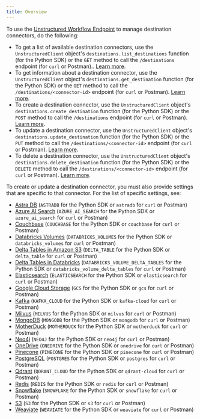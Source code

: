```yaml
---
title: Overview
---
```


To use the [Unstructured Workflow Endpoint](/api-reference/workflow/overview) to manage destination connectors, do the following:

- To get a list of available destination connectors, use the `UnstructuredClient` object's `destinations.list_destinations` function (for the Python SDK) or 
  the `GET` method to call the `/destinations` endpoint (for `curl` or Postman).. [Learn more](/api-reference/workflow/overview#list-destination-connectors).
- To get information about a destination connector, use the `UnstructuredClient` object's `destinations.get_destination` function (for the Python SDK) or 
  the `GET` method to call the `/destinations/<connector-id>` endpoint (for `curl` or Postman). [Learn more](/api-reference/workflow/overview#get-a-destination-connector).
- To create a destination connector, use the `UnstructuredClient` object's `destinations.create_destination` function (for the Python SDK) or 
  the `POST` method to call the `/destinations` endpoint (for `curl` or Postman). [Learn more](/api-reference/workflow/overview#create-a-destination-connector).
- To update a destination connector, use the `UnstructuredClient` object's `destinations.update_destination` function (for the Python SDK) or 
  the `PUT` method to call the `/destinations/<connector-id>` endpoint (for `curl` or Postman). [Learn more](/api-reference/workflow/overview#update-a-destination-connector).
- To delete a destination connector, use the `UnstructuredClient` object's `destinations.delete_destination` function (for the Python SDK) or 
  the `DELETE` method to call the `/destinations/<connector-id>` endpoint (for `curl` or Postman). [Learn more](/api-reference/workflow/overview#delete-a-destination-connector). 

To create or update a destination connector, you must also provide settings that are specific to that connector. 
For the list of specific settings, see:

- [Astra DB](/api-reference/workflow/destinations/astradb) (`ASTRADB` for the Python SDK or `astradb` for `curl` or Postman)
- [Azure AI Search](/api-reference/workflow/destinations/azure-ai-search) (`AZURE_AI_SEARCH` for the Python SDK or `azure_ai_search` for `curl` or Postman)
- [Couchbase](/api-reference/workflow/destinations/couchbase) (`COUCHBASE` for the Python SDK or `couchbase` for `curl` or Postman)
- [Databricks Volumes](/api-reference/workflow/destinations/databricks-volumes) (`DATABRICKS_VOLUMES` for the Python SDK or `databricks_volumes` for `curl` or Postman)
- [Delta Tables in Amazon S3](/api-reference/workflow/destinations/delta-table) (`DELTA_TABLE` for the Python SDK or `delta_table` for `curl` or Postman)
- [Delta Tables in Databricks](/api-reference/workflow/destinations/databricks-delta-table) (`DATABRICKS_VOLUME_DELTA_TABLES` for the Python SDK or `databricks_volume_delta_tables` for `curl` or Postman)
- [Elasticsearch](/api-reference/workflow/destinations/elasticsearch) (`ELASTICSEARCH` for the Python SDK or `elasticsearch` for `curl` or Postman)
- [Google Cloud Storage](/api-reference/workflow/destinations/google-cloud) (`GCS` for the Python SDK or `gcs` for `curl` or Postman)
- [Kafka](/api-reference/workflow/destinations/kafka) (`KAFKA_CLOUD` for the Python SDK or `kafka-cloud` for `curl` or Postman)
- [Milvus](/api-reference/workflow/destinations/milvus) (`MILVUS` for the Python SDK or `milvus` for `curl` or Postman)
- [MongoDB](/api-reference/workflow/destinations/mongodb) (`MONGODB` for the Python SDK or `mongodb` for `curl` or Postman)
- [MotherDuck](/api-reference/workflow/destinations/motherduck) (`MOTHERDUCK` for the Python SDK or `motherduck` for `curl` or Postman)
- [Neo4j](/api-reference/workflow/destinations/neo4j) (`NEO4J` for the Python SDK or `neo4j` for `curl` or Postman)
- [OneDrive](/api-reference/workflow/destinations/onedrive) (`ONEDRIVE` for the Python SDK or `onedrive` for `curl` or Postman)
- [Pinecone](/api-reference/workflow/destinations/pinecone) (`PINECONE` for the Python SDK or `pinecone` for `curl` or Postman)
- [PostgreSQL](/api-reference/workflow/destinations/postgresql) (`POSTGRES` for the Python SDK or `postgres` for `curl` or Postman)
- [Qdrant](/api-reference/workflow/destinations/qdrant) (`QDRANT_CLOUD` for the Python SDK or `qdrant-cloud` for `curl` or Postman)
- [Redis](/api-reference/workflow/destinations/redis) (`REDIS` for the Python SDK or `redis` for `curl` or Postman)
- [Snowflake](/api-reference/workflow/destinations/snowflake) (`SNOWFLAKE` for the Python SDK or `snowflake` for `curl` or Postman)
- [S3](/api-reference/workflow/destinations/s3) (`S3` for the Python SDK or `s3` for `curl` or Postman)
- [Weaviate](/api-reference/workflow/destinations/weaviate) (`WEAVIATE` for the Python SDK or `weaviate` for `curl` or Postman)


